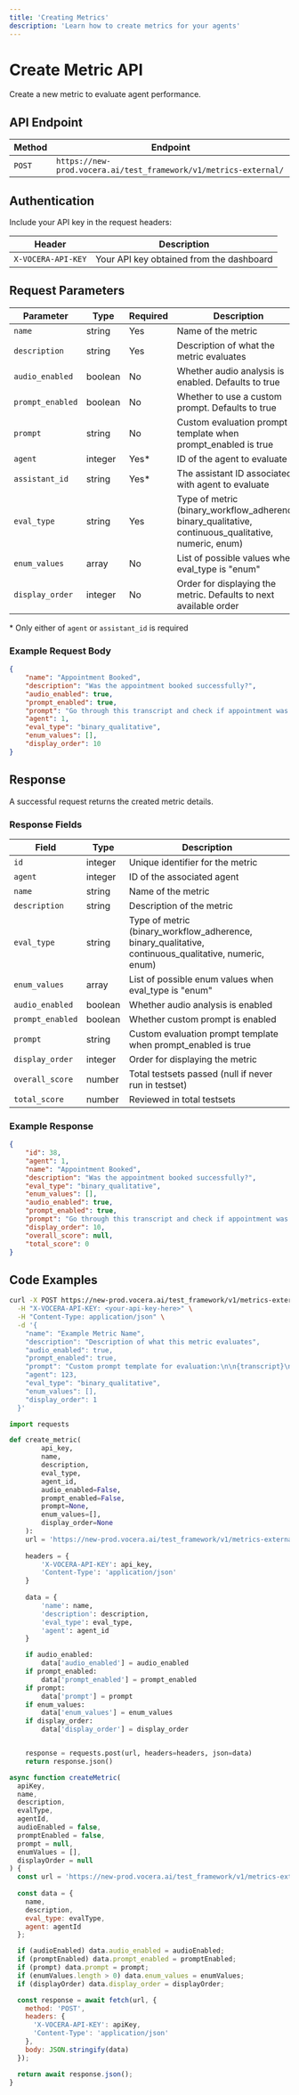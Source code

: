 ```yaml
---
title: 'Creating Metrics'
description: 'Learn how to create metrics for your agents'
---
```


# Create Metric API

Create a new metric to evaluate agent performance.

## API Endpoint

| Method | Endpoint |
|--------|----------|
| `POST` | `https://new-prod.vocera.ai/test_framework/v1/metrics-external/` |

## Authentication

Include your API key in the request headers:

| Header | Description |
|--------|-------------|
| `X-VOCERA-API-KEY` | Your API key obtained from the dashboard |

## Request Parameters

| Parameter | Type | Required | Description |
|-----------|------|----------|-------------|
| `name` | string | Yes | Name of the metric |
| `description` | string | Yes | Description of what the metric evaluates |
| `audio_enabled` | boolean | No | Whether audio analysis is enabled. Defaults to true |
| `prompt_enabled` | boolean | No | Whether to use a custom prompt. Defaults to true |
| `prompt` | string | No | Custom evaluation prompt template when prompt_enabled is true |
| `agent` | integer | Yes* | ID of the agent to evaluate |
| `assistant_id` | string | Yes* | The assistant ID associated with agent to evaluate |
| `eval_type` | string | Yes | Type of metric (binary_workflow_adherence, binary_qualitative, continuous_qualitative, numeric, enum) |
| `enum_values` | array | No | List of possible values when eval_type is "enum" |
| `display_order` | integer | No | Order for displaying the metric. Defaults to next available order |

\* Only either of `agent` or `assistant_id` is required

### Example Request Body

```json
{
    "name": "Appointment Booked",
    "description": "Was the appointment booked successfully?",
    "audio_enabled": true,
    "prompt_enabled": true,
    "prompt": "Go through this transcript and check if appointment was booked successfully:\n\n\n{transcript}\n",
    "agent": 1,
    "eval_type": "binary_qualitative",
    "enum_values": [],
    "display_order": 10
}
```

## Response

A successful request returns the created metric details.

### Response Fields

| Field | Type | Description |
|-------|------|-------------|
| `id` | integer | Unique identifier for the metric |
| `agent` | integer | ID of the associated agent |
| `name` | string | Name of the metric |
| `description` | string | Description of the metric |
| `eval_type` | string | Type of metric (binary_workflow_adherence, binary_qualitative, continuous_qualitative, numeric, enum) |
| `enum_values` | array | List of possible enum values when eval_type is "enum" |
| `audio_enabled` | boolean | Whether audio analysis is enabled |
| `prompt_enabled` | boolean | Whether custom prompt is enabled |
| `prompt` | string | Custom evaluation prompt template when prompt_enabled is true |
| `display_order` | integer | Order for displaying the metric |
| `overall_score` | number | Total testsets passed (null if never run in testset) |
| `total_score` | number | Reviewed in total testsets |

### Example Response

```json
{
    "id": 38,
    "agent": 1,
    "name": "Appointment Booked",
    "description": "Was the appointment booked successfully?",
    "eval_type": "binary_qualitative",
    "enum_values": [],
    "audio_enabled": true,
    "prompt_enabled": true,
    "prompt": "Go through this transcript and check if appointment was booked successfully:\n\n\n{transcript}\n",
    "display_order": 10,
    "overall_score": null,
    "total_score": 0
}
```

## Code Examples

<CodeGroup>

```bash Curl
curl -X POST https://new-prod.vocera.ai/test_framework/v1/metrics-external/ \
  -H "X-VOCERA-API-KEY: <your-api-key-here>" \
  -H "Content-Type: application/json" \
  -d '{
    "name": "Example Metric Name",
    "description": "Description of what this metric evaluates", 
    "audio_enabled": true,
    "prompt_enabled": true,
    "prompt": "Custom prompt template for evaluation:\n\n{transcript}\n",
    "agent": 123,
    "eval_type": "binary_qualitative",
    "enum_values": [],
    "display_order": 1
  }'
```

```python Python
import requests

def create_metric(
        api_key, 
        name, 
        description, 
        eval_type,
        agent_id,
        audio_enabled=False,
        prompt_enabled=False,
        prompt=None,
        enum_values=[], 
        display_order=None
    ):
    url = 'https://new-prod.vocera.ai/test_framework/v1/metrics-external/'
    
    headers = {
        'X-VOCERA-API-KEY': api_key,
        'Content-Type': 'application/json'
    }
    
    data = {
        'name': name,
        'description': description,
        'eval_type': eval_type,
        'agent': agent_id
    }

    if audio_enabled:
        data['audio_enabled'] = audio_enabled
    if prompt_enabled:
        data['prompt_enabled'] = prompt_enabled
    if prompt:
        data['prompt'] = prompt
    if enum_values:
        data['enum_values'] = enum_values
    if display_order:
        data['display_order'] = display_order


    response = requests.post(url, headers=headers, json=data)
    return response.json()
```

```javascript JavaScript
async function createMetric(
  apiKey,
  name,
  description,
  evalType,
  agentId,
  audioEnabled = false,
  promptEnabled = false,
  prompt = null,
  enumValues = [],
  displayOrder = null
) {
  const url = 'https://new-prod.vocera.ai/test_framework/v1/metrics-external/';
  
  const data = {
    name,
    description,
    eval_type: evalType,
    agent: agentId
  };

  if (audioEnabled) data.audio_enabled = audioEnabled;
  if (promptEnabled) data.prompt_enabled = promptEnabled;
  if (prompt) data.prompt = prompt;
  if (enumValues.length > 0) data.enum_values = enumValues;
  if (displayOrder) data.display_order = displayOrder;

  const response = await fetch(url, {
    method: 'POST',
    headers: {
      'X-VOCERA-API-KEY': apiKey,
      'Content-Type': 'application/json'
    },
    body: JSON.stringify(data)
  });

  return await response.json();
}
```

</CodeGroup>
